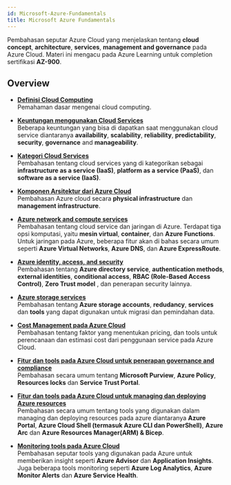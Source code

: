```yaml
---
id: Microsoft-Azure-Fundamentals
title: Microsoft Azure Fundamentals
---
```


Pembahasan seputar Azure Cloud yang menjelaskan tentang **cloud concept**, **architecture**, **services**, **management and governance** pada Azure Cloud. Materi ini mengacu pada Azure Learning untuk completion sertifikasi **AZ-900**.


## Overview

* [**Definisi Cloud Computing**](/docs/Microsoft-Azure/Microsoft-Azure-Fundamentals/AZ-901)<br />
Pemahaman dasar mengenai cloud computing.

* [**Keuntungan menggunakan Cloud Services**](/docs/Microsoft-Azure/Microsoft-Azure-Fundamentals/AZ-902)<br />
Beberapa keuntungan yang bisa di dapatkan saat menggunakan cloud service diantaranya **availability**, **scalability**, **reliability**, **predictability**, **security**, **governance** and **manageability**.

* [**Kategori Cloud Services**](/docs/Microsoft-Azure/Microsoft-Azure-Fundamentals/AZ-903)<br />
Pembahasan tentang cloud services yang di kategorikan sebagai **infrastructure as a service (IaaS)**, **platform as a service (PaaS)**, dan **software as a service (IaaS)**.

* [**Komponen Arsitektur dari Azure Cloud**](/docs/Microsoft-Azure/Microsoft-Azure-Fundamentals/AZ-904)<br />
Pembahasan Azure cloud secara **physical infrastructure** dan **management infrastructure**.

* [**Azure network and compute services**](/docs/Microsoft-Azure/Microsoft-Azure-Fundamentals/AZ-905)<br />
Pembahasan tentang cloud service dan jaringan di Azure. Terdapat tiga opsi komputasi, yaitu **mesin virtual**, **container**, dan **Azure Functions**. 
Untuk jaringan pada Azure, beberapa fitur akan di bahas secara umum seperti **Azure Virtual Networks**, **Azure DNS**, dan **Azure ExpressRoute**.

* [**Azure identity, access, and security**](/docs/Microsoft-Azure/Microsoft-Azure-Fundamentals/AZ-906)<br />
Pembahasan tentang **Azure directory service**, **authentication methods**, **external identities**, **conditional access**, **RBAC (Role-Based Access Control)**, **Zero Trust model** , dan penerapan security lainnya.

* [**Azure storage services**](/docs/Microsoft-Azure/Microsoft-Azure-Fundamentals/AZ-907)<br />
Pembahasan tentang **Azure storage accounts**, **redudancy**, **services** dan **tools** yang dapat digunakan untuk migrasi dan pemindahan data.

* [**Cost Management pada Azure Cloud**](/docs/Microsoft-Azure/Microsoft-Azure-Fundamentals/AZ-908)<br />
Pembahasan tentang faktor yang menentukan pricing, dan tools untuk perencanaan dan estimasi cost dari penggunaan service pada Azure Cloud.

* [**Fitur dan tools pada Azure Cloud untuk penerapan governance and compliance**](/docs/Microsoft-Azure/Microsoft-Azure-Fundamentals/AZ-909)<br />
Pembahasan secara umum tentang **Microsoft Purview**, **Azure Policy**, **Resources locks** dan **Service Trust Portal**.

* [**Fitur dan tools pada Azure Cloud untuk managing dan deploying Azure resources**](/docs/Microsoft-Azure/Microsoft-Azure-Fundamentals/AZ-910)<br />
Pembahasan secara umum tentang tools yang digunakan dalam managing dan deploying resources pada azure diantaranya **Azure Portal**, **Azure Cloud Shell (termasuk Azure CLI dan PowerShell)**, **Azure Arc** dan **Azure Resources Manager(ARM) & Bicep**.

* [**Monitoring tools pada Azure Cloud**](/docs/Microsoft-Azure/Microsoft-Azure-Fundamentals/AZ-911)<br />
Pembahasan seputar tools yang digunakan pada Azure untuk memberikan insight seperti **Azure Advisor** dan **Application Insights**. 
Juga beberapa tools monitoring seperti **Azure Log Analytics**, **Azure Monitor Alerts** dan **Azure Service Health**.

